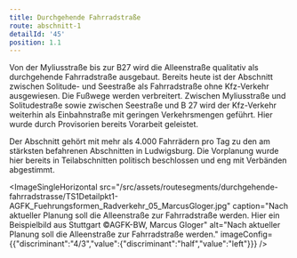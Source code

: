 ```yaml
---
title: Durchgehende Fahrradstraße
route: abschnitt-1
detailId: '45'
position: 1.1
---
```

Von der Myliusstraße bis zur B27 wird die Alleenstraße qualitativ als durchgehende Fahrradstraße ausgebaut. Bereits heute ist der Abschnitt zwischen Solitude- und Seestraße als Fahrradstraße ohne Kfz-Verkehr ausgewiesen. Die Fußwege werden verbreitert. Zwischen Myliusstraße und Solitudestraße sowie zwischen Seestraße und B 27 wird der Kfz-Verkehr weiterhin als Einbahnstraße mit geringen Verkehrsmengen geführt. Hier wurde durch Provisorien bereits Vorarbeit geleistet.

Der Abschnitt gehört mit mehr als 4.000 Fahrrädern pro Tag zu den am stärksten befahrenen Abschnitten in Ludwigsburg. Die Vorplanung wurde hier bereits in Teilabschnitten politisch beschlossen und eng mit Verbänden abgestimmt.

<ImageSingleHorizontal src="/src/assets/routesegments/durchgehende-fahrradstrasse/TS1Detailpkt1-AGFK_Fuehrungsformen_Radverkehr_05_MarcusGloger.jpg" caption="Nach aktueller Planung soll die Alleenstraße zur Fahrradstraße werden. Hier ein Beispielbild aus Stuttgart ©AGFK-BW, Marcus Gloger" alt="Nach aktueller Planung soll die Alleenstraße zur Fahrradstraße werden." imageConfig={{"discriminant":"4/3","value":{"discriminant":"half","value":"left"}}} />
